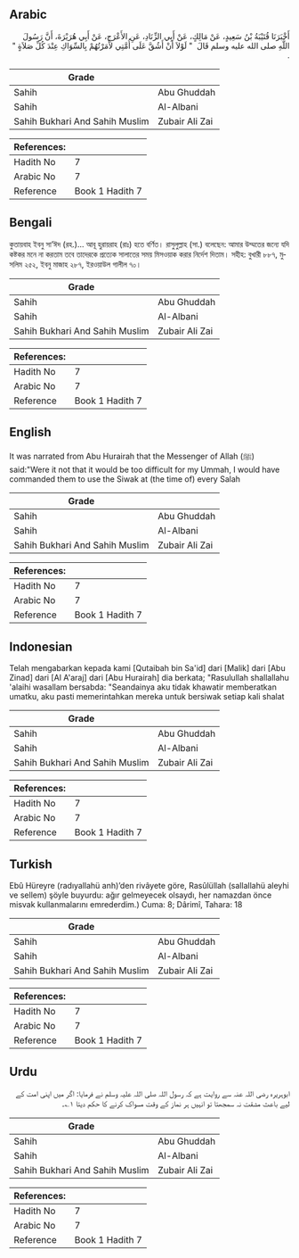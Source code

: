 ## Arabic


<div dir="rtl" lang="ar" style={{fontSize:'larger',backgroundColor:'#f8f9fa',padding:20}}>
أَخْبَرَنَا قُتَيْبَةُ بْنُ سَعِيدٍ، عَنْ مَالِكٍ، عَنْ أَبِي الزِّنَادِ، عَنِ الأَعْرَجِ، عَنْ أَبِي هُرَيْرَةَ، أَنَّ رَسُولَ اللَّهِ صلى الله عليه وسلم قَالَ ‏ "‏ لَوْلاَ أَنْ أَشُقَّ عَلَى أُمَّتِي لأَمَرْتُهُمْ بِالسِّوَاكِ عِنْدَ كُلِّ صَلاَةٍ ‏"‏ ‏.‏
</div>
<div style={{backgroundColor:'#f8f9fa',padding:20, marginBottom: 10}}><table> <thead> <tr> <th>Grade</th> <th></th> </tr> </thead> <tbody> <tr><td>Sahih</td><td>Abu Ghuddah</td></tr><tr><td>Sahih</td><td>Al-Albani</td></tr><tr><td>Sahih Bukhari And Sahih Muslim</td><td>Zubair Ali Zai</td></tr></tbody></table><table> <thead> <tr> <th>References:</th> <th></th> </tr> </thead> <tbody><tr><td>Hadith No</td><td>7</td></tr><tr><td>Arabic No</td><td>7</td></tr><tr><td>Reference</td><td>Book 1 Hadith 7</td></tr></tbody></table></div>

## Bengali


<div dir="ltr" lang="bn" style={{fontSize:'larger',backgroundColor:'#f8f9fa',padding:20}}>
কুতায়বাহ ইবনু সা’ঈদ (রহ.)… আবূ হুরায়রাহ (রাঃ) হতে বর্ণিত। রাসুলুল্লাহ (সা.) বলেছেন: আমার উম্মতের জন্যে যদি কষ্টকর মনে না করতাম তবে তাদেরকে প্রত্যেক সালাতের সময় মিসওয়াক করার নির্দেশ দিতাম। সহীহ: বুখারী ৮৮৭, মুসলিম ২৫২, ইবনু মাজাহ ২৮৭, ইরওয়াউল গালীল ৭০।
</div>
<div style={{backgroundColor:'#f8f9fa',padding:20, marginBottom: 10}}><table> <thead> <tr> <th>Grade</th> <th></th> </tr> </thead> <tbody> <tr><td>Sahih</td><td>Abu Ghuddah</td></tr><tr><td>Sahih</td><td>Al-Albani</td></tr><tr><td>Sahih Bukhari And Sahih Muslim</td><td>Zubair Ali Zai</td></tr></tbody></table><table> <thead> <tr> <th>References:</th> <th></th> </tr> </thead> <tbody><tr><td>Hadith No</td><td>7</td></tr><tr><td>Arabic No</td><td>7</td></tr><tr><td>Reference</td><td>Book 1 Hadith 7</td></tr></tbody></table></div>

## English


<div dir="ltr" lang="en" style={{fontSize:'larger',backgroundColor:'#f8f9fa',padding:20}}>
It was narrated from Abu Hurairah that the Messenger of Allah (ﷺ) said:"Were it not that it would be too difficult for my Ummah, I would have commanded them to use the Siwak at (the time of) every Salah
</div>
<div style={{backgroundColor:'#f8f9fa',padding:20, marginBottom: 10}}><table> <thead> <tr> <th>Grade</th> <th></th> </tr> </thead> <tbody> <tr><td>Sahih</td><td>Abu Ghuddah</td></tr><tr><td>Sahih</td><td>Al-Albani</td></tr><tr><td>Sahih Bukhari And Sahih Muslim</td><td>Zubair Ali Zai</td></tr></tbody></table><table> <thead> <tr> <th>References:</th> <th></th> </tr> </thead> <tbody><tr><td>Hadith No</td><td>7</td></tr><tr><td>Arabic No</td><td>7</td></tr><tr><td>Reference</td><td>Book 1 Hadith 7</td></tr></tbody></table></div>

## Indonesian


<div dir="ltr" lang="id" style={{fontSize:'larger',backgroundColor:'#f8f9fa',padding:20}}>
Telah mengabarkan kepada kami [Qutaibah bin Sa'id] dari [Malik] dari [Abu Zinad] dari [Al A'araj] dari [Abu Hurairah] dia berkata; "Rasulullah shallallahu 'alaihi wasallam bersabda: "Seandainya aku tidak khawatir memberatkan umatku, aku pasti memerintahkan mereka untuk bersiwak setiap kali shalat
</div>
<div style={{backgroundColor:'#f8f9fa',padding:20, marginBottom: 10}}><table> <thead> <tr> <th>Grade</th> <th></th> </tr> </thead> <tbody> <tr><td>Sahih</td><td>Abu Ghuddah</td></tr><tr><td>Sahih</td><td>Al-Albani</td></tr><tr><td>Sahih Bukhari And Sahih Muslim</td><td>Zubair Ali Zai</td></tr></tbody></table><table> <thead> <tr> <th>References:</th> <th></th> </tr> </thead> <tbody><tr><td>Hadith No</td><td>7</td></tr><tr><td>Arabic No</td><td>7</td></tr><tr><td>Reference</td><td>Book 1 Hadith 7</td></tr></tbody></table></div>

## Turkish


<div dir="ltr" lang="tr" style={{fontSize:'larger',backgroundColor:'#f8f9fa',padding:20}}>
Ebû Hüreyre (radıyallahü anh)’den rivâyete göre, Rasûlüllah (sallallahü aleyhi ve sellem) şöyle buyurdu: ağır gelmeyecek olsaydı, her namazdan önce misvak kullanmalarını emrederdim.) Cuma: 8; Dârimî, Tahara: 18
</div>
<div style={{backgroundColor:'#f8f9fa',padding:20, marginBottom: 10}}><table> <thead> <tr> <th>Grade</th> <th></th> </tr> </thead> <tbody> <tr><td>Sahih</td><td>Abu Ghuddah</td></tr><tr><td>Sahih</td><td>Al-Albani</td></tr><tr><td>Sahih Bukhari And Sahih Muslim</td><td>Zubair Ali Zai</td></tr></tbody></table><table> <thead> <tr> <th>References:</th> <th></th> </tr> </thead> <tbody><tr><td>Hadith No</td><td>7</td></tr><tr><td>Arabic No</td><td>7</td></tr><tr><td>Reference</td><td>Book 1 Hadith 7</td></tr></tbody></table></div>

## Urdu


<div dir="rtl" lang="ur" style={{fontSize:'larger',backgroundColor:'#f8f9fa',padding:20}}>
ابوہریرہ رضی اللہ عنہ سے روایت ہے کہ رسول اللہ صلی اللہ علیہ وسلم نے فرمایا: اگر میں اپنی امت کے لیے باعث مشقت نہ سمجھتا تو انہیں ہر نماز کے وقت مسواک کرنے کا حکم دیتا ۱؎۔
</div>
<div style={{backgroundColor:'#f8f9fa',padding:20, marginBottom: 10}}><table> <thead> <tr> <th>Grade</th> <th></th> </tr> </thead> <tbody> <tr><td>Sahih</td><td>Abu Ghuddah</td></tr><tr><td>Sahih</td><td>Al-Albani</td></tr><tr><td>Sahih Bukhari And Sahih Muslim</td><td>Zubair Ali Zai</td></tr></tbody></table><table> <thead> <tr> <th>References:</th> <th></th> </tr> </thead> <tbody><tr><td>Hadith No</td><td>7</td></tr><tr><td>Arabic No</td><td>7</td></tr><tr><td>Reference</td><td>Book 1 Hadith 7</td></tr></tbody></table></div>